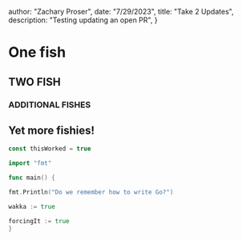 



  author: "Zachary Proser",
  date: "7/29/2023",
  title: "Take 2 Updates",
  description: "Testing updating an open PR", 
 }

  
 # One fish 

## TWO FISH

### ADDITIONAL FISHES

## Yet more fishies!

```js
const thisWorked = true
```

```go
import "fmt"

func main() {

fmt.Println("Do we remember how to write Go?")

wakka := true

forcingIt := true
}
```
  
